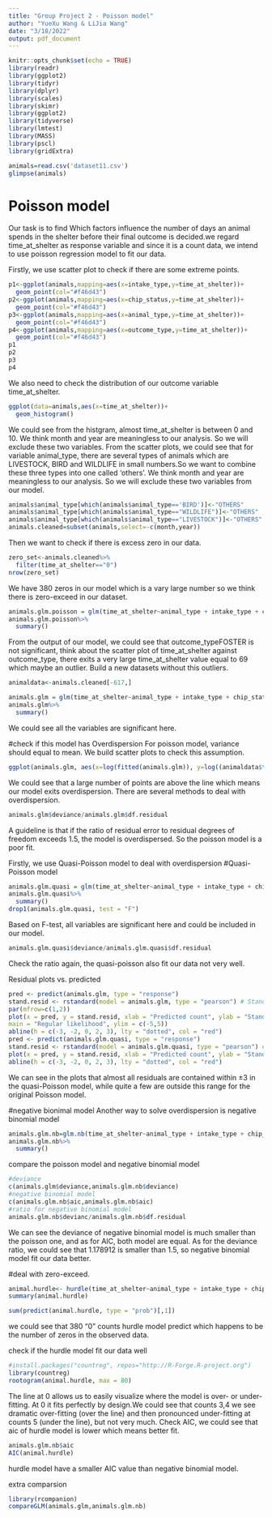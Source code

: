 ```yaml
---
title: "Group Project 2 - Poisson model"
author: "YueXu Wang & LiJia Wang"
date: "3/18/2022"
output: pdf_document
---
```


```r
knitr::opts_chunk$set(echo = TRUE)
library(readr)
library(ggplot2)
library(tidyr)
library(dplyr)
library(scales)
library(skimr)
library(ggplot2)
library(tidyverse)
library(lmtest)
library(MASS)
library(pscl)
library(gridExtra)
```

```r
animals=read.csv('dataset11.csv')
glimpse(animals)
```

# Poisson model
Our task is to find Which factors influence the number of days an animal spends in the shelter before their final outcome is decided.we regard time_at_shelter as response variable and since it is a count data, we intend to use poisson regression model to fit our data. 

Firstly, we use scatter plot to check if there are some extreme points.
```r
p1<-ggplot(animals,mapping=aes(x=intake_type,y=time_at_shelter))+
  geom_point(col="#f46d43")
p2<-ggplot(animals,mapping=aes(x=chip_status,y=time_at_shelter))+
  geom_point(col="#f46d43")
p3<-ggplot(animals,mapping=aes(x=animal_type,y=time_at_shelter))+
  geom_point(col="#f46d43")
p4<-ggplot(animals,mapping=aes(x=outcome_type,y=time_at_shelter))+
  geom_point(col="#f46d43")
p1
p2
p3
p4
```

We also need to check the distribution of our outcome variable time_at_shelter.
```r
ggplot(data=animals,aes(x=time_at_shelter))+
  geom_histogram()
```
We could see from the histgram, almost time_at_shelter is between 0 and 10. 
We think month and year are meaningless to our analysis. So we will exclude these two variables. 
From the scatter plots, we could see that for variable animal_type, there are several types of animals which are LIVESTOCK, BIRD and WILDLIFE in small numbers.So we want to combine these three types into one called 'others'. We think month and year are meaningless to our analysis. So we will exclude these two variables from our model. 

```r
animals$animal_type[which(animals$animal_type=='BIRD')]<-"OTHERS"
animals$animal_type[which(animals$animal_type=="WILDLIFE")]<-"OTHERS"
animals$animal_type[which(animals$animal_type=="LIVESTOCK")]<-"OTHERS"
animals.cleaned=subset(animals,select=-c(month,year))
```

Then we want to check if there is excess zero in our data.
```r
zero_set<-animals.cleaned%>%
  filter(time_at_shelter=="0")
nrow(zero_set)
```
We have 380 zeros in our model which is a vary large number so we think there is zero-exceed in our dataset.

```r

animals.glm.poisson = glm(time_at_shelter~animal_type + intake_type + chip_status+outcome_type, data=animals.cleaned, family=poisson(link="log"))
animals.glm.poisson%>%
  summary()
```
From the output of our model, we could see that outcome_typeFOSTER is not significant, think about the scatter plot of time_at_shelter against outcome_type, there exits a very large time_at_shelter value equal to 69 which maybe an outlier. Build a new datasets without this outliers.

```r
animaldata<-animals.cleaned[-617,]
```
```r
animals.glm = glm(time_at_shelter~animal_type + intake_type + chip_status+outcome_type, data=animaldata, family=poisson(link="log"))
animals.glm%>%
  summary()
```

We could see all the variables are significant here.


#check if this model has Overdispersion
For poisson model, variance should equal to mean. We build scatter plots to check this assumption.
```r

ggplot(animals.glm, aes(x=log(fitted(animals.glm)), y=log((animaldata$time_at_shelter-fitted(animals.glm))^2)))+ geom_point(col="#f46d43") +geom_abline(slope=1, intercept=0, col="#a6d96a", size=1) + ylab(expression((y-hat(mu))^2)) + xlab(expression(hat(mu)))
```

We could see that a large number of points are above the line which means our model exits overdispersion. There are several methods to deal with overdispersion.
```r
animals.glm$deviance/animals.glm$df.residual
```
A guideline is that if the ratio of residual error to residual degrees of freedom exceeds 1.5, the model is overdispersed. So the poisson model is a poor fit.


Firstly, we use Quasi-Poisson model to deal with overdispersion
#Quasi-Poisson model
```r
animals.glm.quasi = glm(time_at_shelter~animal_type + intake_type + chip_status+outcome_type, data=animaldata, family=quasipoisson(link="log"))
animals.glm.quasi%>%
  summary()
drop1(animals.glm.quasi, test = "F")
```
Based on F-test, all variables are significant here and could be included in our model.

```r
animals.glm.quasi$deviance/animals.glm.quasi$df.residual
```
Check the ratio again, the quasi-poisson also fit our data not very well.



Residual plots vs. predicted
```r
pred <- predict(animals.glm, type = "response")
stand.resid <- rstandard(model = animals.glm, type = "pearson") # Standardised Pearson residuals
par(mfrow=c(1,2))
plot(x = pred, y = stand.resid, xlab = "Predicted count", ylab = "Standardised Pearson residuals",
main = "Regular likelihood", ylim = c(-5,5))
abline(h = c(-3, -2, 0, 2, 3), lty = "dotted", col = "red")
pred <- predict(animals.glm.quasi, type = "response")
stand.resid <- rstandard(model = animals.glm.quasi, type = "pearson") # Standardised Pearson residuals
plot(x = pred, y = stand.resid, xlab = "Predicted count", ylab = "Standardised Pearson residuals", main = "Quasi-likelihood", ylim = c(-5,5))
abline(h = c(-3, -2, 0, 2, 3), lty = "dotted", col = "red")
```
We can see in the plots that almost all residuals are contained within ±3 in the quasi-Poisson model, while quite a few are outside this range for the original Poisson model.


#negative bionimal model
Another way to solve overdispersion is negative binomial model
```r
animals.glm.nb=glm.nb(time_at_shelter~animal_type + intake_type + chip_status+ outcome_type, data=animaldata)
animals.glm.nb%>%
  summary()
```

compare the poisson model and negative binomial model 
```r
#deviance
c(animals.glm$deviance,animals.glm.nb$deviance)
#negative binomial model
c(animals.glm.nb$aic,animals.glm.nb$aic)
#ratio for negative binomial model
animals.glm.nb$devianc/animals.glm.nb$df.residual
```
We can see the deviance of negative binomial model is much smaller than the poisson one, and as for AIC, both model are equal. As for the deviance ratio, we could see that 1.178912 is smaller than 1.5, so negative binomial model fit our data better.



#deal with zero-exceed.
```r
animal.hurdle<- hurdle(time_at_shelter~animal_type + intake_type + chip_status+ outcome_type, data=animaldata, dist = "negbin",link = c("logit"))
summary(animal.hurdle)
```


```r
sum(predict(animal.hurdle, type = "prob")[,1])
```

we could see that 380 "0" counts hurdle model predict which happens to be the number of zeros in the observed data. 

check if the hurdle model fit our data well
```r

#install.packages("countreg", repos="http://R-Forge.R-project.org")
library(countreg)
rootogram(animal.hurdle, max = 80)
```
The line at 0 allows us to easily visualize where the model is over- or under-fitting. At 0 it fits perfectly by design.We could see that counts 3,4 we see dramatic over-fitting (over the line) and then pronounced under-fitting at counts 5 (under the line), but not very much. Check AIC, we could see that aic of hurdle model is lower which means better fit.


```r
animals.glm.nb$aic
AIC(animal.hurdle)
```
hurdle model have a smaller AIC value than negative binomial model.

extra comparsion
```r
library(rcompanion)
compareGLM(animals.glm,animals.glm.nb)
```






